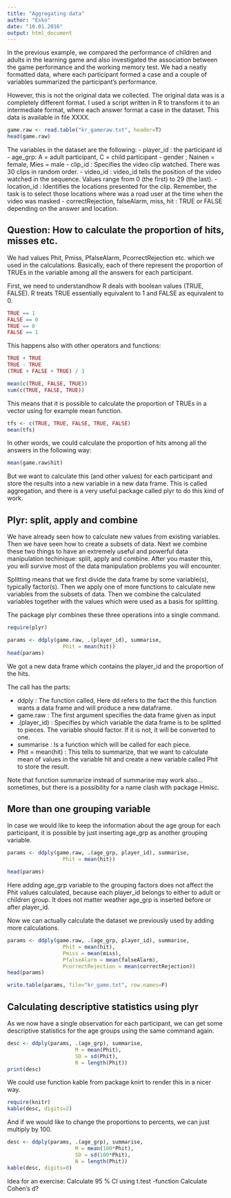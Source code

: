 ```yaml
---
title: "Aggregating data"
author: "Esko"
date: "10.01.2016"
output: html_document
---
```

  
In the previous example, we compared the performance of children and adults in the learning game and also investigated the association between the game performance and the working memory test. We had a neatly formatted data, where each participant formed a case and a couple of variables summarized the participant's performance. 

However, this is not the original data we collected. The original data was is a completely different format. I used a script written in R to transform it to an intermediate format, where each answer format a case in the dataset. This data is available in file XXXX.

```r

game.raw <- read.table("kr_gameraw.txt", header=T)
head(game.raw)
```

The variables in the dataset are the following:
- player_id : the participant id
- age_grp: A = adult participant, C = child participant
- gender ; Nainen = female, Mies = male
- clip_id : Specifies the video clip watched. There was 30 clips in random order.
- video_id : video_id tells the position of the video watched in the sequence. Values range from 0 (the first) to 29 (the last).
- location_id : Identifies the locations presented for the clip. Remember, the task is to select those locations where was a road user at the time when the video was masked
- correctRejection, falseAlarm, miss, hit : TRUE or FALSE depending on the answer and location. 

Question: How to calculate the proportion of hits, misses etc.
-----------------------------------------------------------------

We had values Phit, Pmiss, PfalseAlarm, PcorrectRejection etc. which we used in the calculations. Basically, each of there represent the proportion of TRUEs in the variable among all the answers for each participant.

First, we need to understandhow R deals with boolean values (TRUE, FALSE). R treats TRUE essentially equivalent to 1 and FALSE as equivalent to 0. 

```r

TRUE == 1
FALSE == 0
TRUE == 0
FALSE == 1
```
This happens also with other operators and functions:

```r

TRUE + TRUE
TRUE - TRUE
(TRUE + FALSE + TRUE) / 3

mean(c(TRUE, FALSE, TRUE))
sum(c(TRUE, FALSE, TRUE))
```

This means that it is possible to calculate the proportion of TRUEs in a vector using for example mean function. 

```r
tfs <- c(TRUE, TRUE, FALSE, TRUE, FALSE)
mean(tfs)

```

In other words, we could calculate the proportion of hits among all the answers in the following way:

```r
mean(game.raw$hit)

```
But we want to calculate this (and other values) for each participant and store the results into a new variable in a new data frame. This is called aggregation, and there is a very useful package called plyr to do this kind of work. 


Plyr: split, apply and combine
-------------------------------------------------
  
We have already seen how to calculate new values from existing variables. Then we have seen how to create a subsets of data. Next we combine these two things to have an extremely useful and powerful data manipulation techinique: split, apply and combine. After you master this, you will survive most of the data manipulation problems you will encounter. 

Splitting means that we first divide the data frame by some variable(s), typically factor(s). Then we apply one of more functions to calculate new variables from the subsets of data. Then we combine the calculated variables together with the values which were used as a basis for splitting. 

The package plyr combines these three operations into a single command. 

```r
require(plyr)

params <- ddply(game.raw, .(player_id), summarise,
                  Phit = mean(hit))
head(params)

```

We got a new data frame which contains the player_id and the proportion of the hits. 

The call has the parts:

- ddply : The function called, Here dd refers to the fact the this function wants a data frame and will produce a new dataframe. 
- game.raw : The first argument specifies the data frame given as input   
- .(player_id) : Specifies by which variable the data frame is to be splitted to pieces. The variable should factor. If it is not, it will be converted to one. 
- summarise : Is a function which will be called for each piece. 
- Phit = mean(hit) : This tells to summarize, that we want to calculate mean of values in the variable hit and create a new variable called Phit to store the result. 

Note that function summarize instead of summarise may work also... sometimes, but there is a possibility for a name clash with package Hmisc. 

More than one grouping variable
-------------------------------------------

In case we would like to keep the information about the age group for each participant, it is possible by just inserting age_grp as another grouping variable. 

```r
params <- ddply(game.raw, .(age_grp, player_id), summarise,
                  Phit = mean(hit))

head(params)
```
Here adding age_grp variable to the grouping factors does not affect the Phit values calculated, because each player_id belongs to either to adult or children group. It does not matter weather age_grp is inserted before or after player_id. 

Now we can actually calculate the dataset we previously used by adding more calculations.
```r
params <- ddply(game.raw, .(age_grp, player_id), summarise,
                  Phit = mean(hit),
                  Pmiss = mean(miss),
                  PfalseAlarm = mean(falseAlarm),
                  PcorrectRejection = mean(correctRejection))
head(params)

write.table(params, file="kr_game.txt", row.names=F)

```

Calculating descriptive statistics using plyr
--------------------------------------------------
As we now have a single observation for each participant, we can get some descriptive statistics for the age groups using the same command again. 
```r

desc <- ddply(params, .(age_grp), summarise, 
                      M = mean(Phit),
                      SD = sd(Phit),
                      N = length(Phit))
print(desc)

```

We could use function kable from package knirt to render this in a nicer way.  
```r
require(knitr)
kable(desc, digits=2)
```

And if we would like to change the proportions to percents, we can just multiply by 100. 
```r

desc <- ddply(params, .(age_grp), summarise, 
                      M = mean(100*Phit),
                      SD = sd(100*Phit),
                      N = length(Phit))
kable(desc, digits=0)
```

Idea for an exercise: 
Calculate 95 % CI using t.test -function
Calculate Cohen's d?

